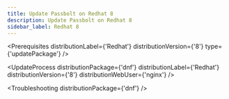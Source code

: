 ```yaml
---
title: Update Passbolt on Redhat 8
description: Update Passbolt on Redhat 8
sidebar_label: Redhat 8
---
```



<Prerequisites
  distributionLabel={'Redhat'}
  distributionVersion={'8'}
  type={'updatePackage'}
/>

<UpdateProcess 
  distributionPackage={'dnf'}
  distributionLabel={'Redhat'}
  distributionVersion={'8'} 
  distributionWebUser={'nginx'}
/>

<Troubleshooting distributionPackage={'dnf'} />

<InCaseOfIssues />